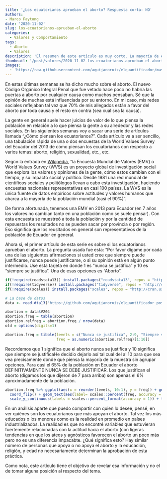 ```yaml
---
title: '¿Los ecuatorianos aprueban el aborto? Respuesta corta: NO'
authors: 
- Marco Faytong
date: '2020-11-02'
slug: los-ecuatorianos-aprueban-el-aborto
categories:
  - Valores y Comportamiento
tags:
  - Aborto
  - Valores
description: 'El resumen de este artículo es muy corto. La mayoría de ecuatorianos y ecuatorianas no justifica el aborto bajo ninguna circunstancia. Este es el primer artículo de una serie sobre cómo piensan los ecuatorianos usando datos de la Encuesta Mundial de Valores.'
thumbnail: '/post/valores/2020-11-02-los-ecuatorianos-aprueban-el-aborto.jpeg'
images: 
  - 'https://raw.githubusercontent.com/aquijanoruiz/elquantificador/master/themes/Mainroad/static/img/2020-11-02-los-ecuatorianos-aprueban-el-aborto.jpg'
---
```

En estas últimas semanas se ha dicho mucho sobre el aborto. El nuevo Código Orgánico Integral Penal que fue vetado hace poco no habría las puertas a aborto por cualquier causa como muchos pensaban. Sé que la opinión de muchas está influenciada por su entorno. En mi caso, mis redes sociales reflejaban tal vez que 70% de mis allegados están a favor del aborto por toda causa y el resto en contra (sea cual sea la causa).

La gente en general suele hacer juicios de valor de lo que piensa la población en relación a lo que piensa la gente a su alrededor y las redes sociales. En las siguientes semanas voy a sacar una serie de artículos llamada "¿Cómo piensan los ecuatorianos?". Cada artículo va a ser sencillo, una tabulación rápida de una o dos encuestas de la World Values Survey del Ecuador del 2013 de cómo piensan los ecuatorianos con respecto a varios temas: aborto, religión, sexualidad, etc., etc.  

Según la entrada en [Wikipedia](https://es.wikipedia.org/wiki/Encuesta_Mundial_de_Valores), "la Encuesta Mundial de Valores (EMV) o World Values Survey (WVS) es un proyecto global de investigación social que explora los valores y opiniones de la gente, cómo estos cambian con el tiempo, y su impacto social y político. Desde 1981 una red mundial de científicos sociales y politólogos llevan a cabo esta investigación, haciendo encuestas nacionales representativas en casi 100 países. La WVS es la única fuente de datos empíricos sobre actitudes y valores humanos que abarca a la mayoría de la población mundial (casi el 90%)". 

De forma afortunada, tenemos una EMV en 2013 para Ecuador (en 7 años los valores no cambian tanto en una población como se suele pensar). Con esta encuesta se muestreó a toda la población y por la cantidad de repsuestas los resultados no se pueden sacar por provincia o por región. Eso significa que los reusltados en general son representativos de la población de Ecuador en general.

Ahora sí, el primer artículo de esta serie es sobre si los ecuatorianos aprueban el aborto. La pregunta usada fue esta: "Por favor dígame por cada una de las siguientes afirmaciones si usted cree que siempre puede justificarse, nunca puede justificarse, o si su opinión está en algún punto intermedio. Use esta tarjeta en donde 1 es “nunca se justifica” y 10 es “siempre se justifica”. Una de esas opciones es "Aborto".

```r
if(!require(readstata13)) install.packages("readstata13", repos = "http://cran.us.r-project.org")
if(!require(tidyverse)) install.packages("tidyverse", repos = "http://cran.us.r-project.org")
if(!require(scales)) install.packages("scales", repos = "http://cran.us.r-project.org")

# La base de datos
data <- read.dta13("https://github.com/aquijanoruiz/elquantificador_posts/raw/master/valores/2020-11-02-los-ecuatorianos-aprueban-el-aborto/WV6_Data_Ecuador_2013_Stata_v20180912.dta", generate.factors=T, nonint.factors=T)

abortion = data$V204
abortion.freq = table(abortion)
abortion.relfreq = abortion.freq / nrow(data)
old = options(digits=1)

abortion.freq = tibble(levels = c("Nunca se justifica", 2:9, "Siempre se justifica"), 
                       freq = as.numeric(abortion.relfreq)[1:10])
```

Recordemos que 1 significa que el aborto nunca se justifica y 10 significa que siempre se justificaHe decidio dejarlo así tal cual del al 10 para que sea vea precisamente donde qué piensa la mayoría de la muestra sin agrupar opciones. Para casi el 65% de la población en Ecuador el aborto DEFINITIVAMENTE NUNCA SE DEBE JUSTIFICAR. Los que justifican el aborto (digamos los que dijeron de 7 para arriba) son apenas el 6% aproximadamente de la población.
```r
abortion.freq %>% ggplot(aes(x = reorder(levels, 10:1), y = freq)) + geom_bar(stat = "identity", fill = "skyblue") + 
  coord_flip() + geom_text(aes(label= scales::percent(freq, accuracy = 0.01)), hjust=-0.1, size=3) + labs(x="", y="") +
  scale_y_continuous(labels = scales::percent_format(accuracy = 1)) + theme(axis.text=element_text(size=10))
```

En un análisis aparte que puedo compartir con quien lo desee, pensé, en ver quiénes son los ecuatorianos que más apoyan el aborto. Tal vez los más educados o los menores como es la realidad en promedio en países industrializados. La realidad es que no encontré variables que estuvieran fuertemente relacionadas con la actitud hacia el aborto (con ligeras tendencias en que los ateos y agnósticos favorecen el aborto un poco más pero no es una diferencia impacabte. ¿Qué significa esto? Hay similar número de personas que apoya o no apoya el aborto y la educación, religión, y edad no necesariamente determinan la aprobación de esta práctica.

Como nota, este artículo tiene el objetivo de revelar esa información y no el de tomar alguna posición al respecto del tema.